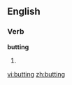 ==English==

===Verb===
'''butting'''

#{{present participle of|[[butt]]}}

[[vi:butting]]
[[zh:butting]]